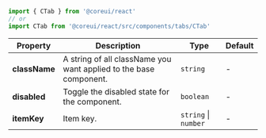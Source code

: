 
```jsx
import { CTab } from '@coreui/react'
// or
import CTab from '@coreui/react/src/components/tabs/CTab'
```

| Property | Description | Type | Default |
| --- | --- | --- | --- |
| **className** | A string of all className you want applied to the base component. | `string` | - |
| **disabled** | Toggle the disabled state for the component. | `boolean` | - |
| **itemKey** | Item key. | `string` \| `number` | - |
